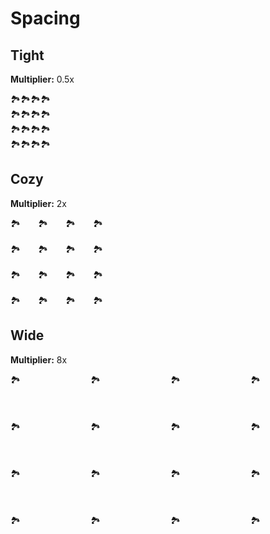 
<Meta title="Geography" />

# Spacing

## **Tight**

**Multiplier:** 0.5x

🏞️🏞️🏞️🏞️<br />
🏞️🏞️🏞️🏞️<br />
🏞️🏞️🏞️🏞️<br />
🏞️🏞️🏞️🏞️

## **Cozy**

**Multiplier:** 2x

🏞️  🏞️  🏞️  🏞️<br /><br />
🏞️  🏞️  🏞️  🏞️<br /><br />
🏞️  🏞️  🏞️  🏞️<br /><br />
🏞️  🏞️  🏞️  🏞️

## **Wide**

**Multiplier:** 8x

🏞️        🏞️        🏞️        🏞️<br /><br /><br /><br />
🏞️        🏞️        🏞️        🏞️<br /><br /><br /><br />
🏞️        🏞️        🏞️        🏞️<br /><br /><br /><br />
🏞️        🏞️        🏞️        🏞️<br /><br /><br /><br />
